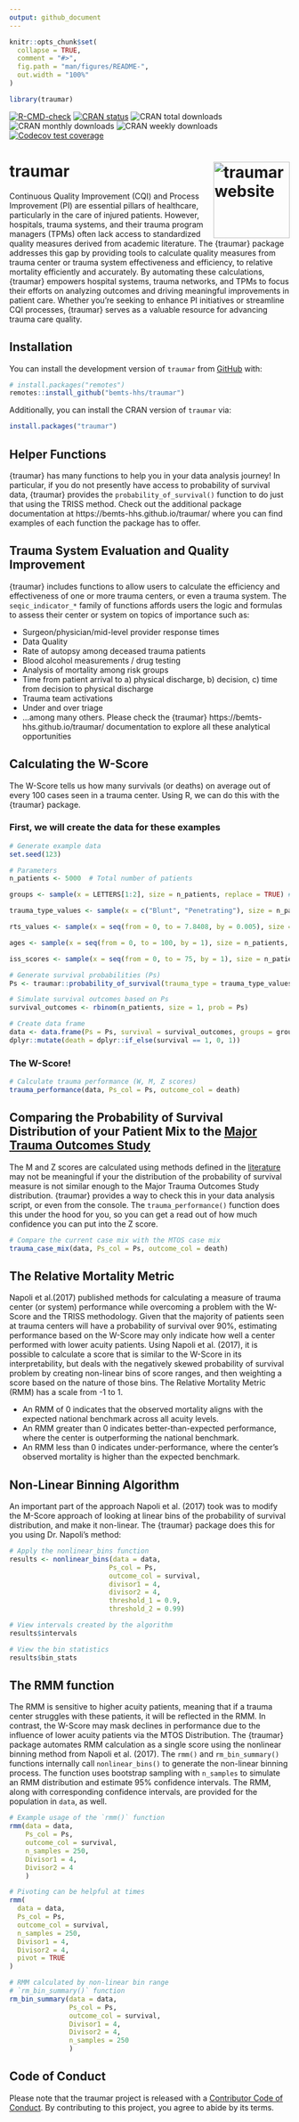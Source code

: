 ```yaml
---
output: github_document
---
```


<!-- README.md is generated from README.Rmd. Please edit that file -->

```r
knitr::opts_chunk$set(
  collapse = TRUE,
  comment = "#>",
  fig.path = "man/figures/README-",
  out.width = "100%"
)

library(traumar)

```

<!-- badges: start -->
[![R-CMD-check](https://github.com/bemts-hhs/traumar/actions/workflows/R-CMD-check.yaml/badge.svg)](https://github.com/bemts-hhs/traumar/actions/workflows/R-CMD-check.yaml)
[![CRAN status](https://www.r-pkg.org/badges/version/traumar)](https://CRAN.R-project.org/package=traumar)
![CRAN total downloads](https://cranlogs.r-pkg.org/badges/grand-total/traumar)
![CRAN monthly downloads](https://cranlogs.r-pkg.org/badges/last-month/traumar)
![CRAN weekly downloads](https://cranlogs.r-pkg.org/badges/last-week/traumar)
[![Codecov test coverage](https://codecov.io/gh/bemts-hhs/traumar/graph/badge.svg)](https://app.codecov.io/gh/bemts-hhs/traumar)
<!-- badges: end -->

# traumar <a href="https://bemts-hhs.github.io/traumar/"><img src="man/figures/logo.png" align="right" height="137" alt="traumar website" /></a>

Continuous Quality Improvement (CQI) and Process Improvement (PI) are essential
pillars of healthcare, particularly in the care of injured patients. However,
hospitals, trauma systems, and their trauma program managers (TPMs) often lack
access to standardized quality measures derived from academic literature. The
{traumar} package addresses this gap by providing tools to calculate quality
measures from trauma center or trauma system effectiveness and efficiency, to
relative mortality efficiently and accurately. By automating these calculations,
{traumar} empowers hospital systems, trauma networks, and TPMs to focus their
efforts on analyzing outcomes and driving meaningful improvements in patient
care. Whether you're seeking to enhance PI initiatives or streamline CQI
processes, {traumar} serves as a valuable resource for advancing trauma care
quality.

## Installation

You can install the development version of `traumar` from [GitHub](https://github.com/bemts-hhs/traumar) with:

``` r
# install.packages("remotes")
remotes::install_github("bemts-hhs/traumar")
```

Additionally, you can install the CRAN version of `traumar` via:

```r
install.packages("traumar")
```

## Helper Functions

{traumar} has many functions to help you in your data analysis journey! In
particular, if you do not presently have access to probability of survival data,
{traumar} provides the `probability_of_survival()` function to do just that
using the TRISS method. Check out the additional package documentation at
https://bemts-hhs.github.io/traumar/ where you can find examples of each
function the package has to offer.

## Trauma System Evaluation and Quality Improvement
{traumar} includes functions to allow users to calculate the efficiency and
effectiveness of one or more trauma centers, or even a trauma system. The
`seqic_indicator_*` family of functions affords users the logic and formulas to
assess their center or system on topics of importance such as:

- Surgeon/physician/mid-level provider response times
- Data Quality
- Rate of autopsy among deceased trauma patients
- Blood alcohol measurements / drug testing
- Analysis of mortality among risk groups
- Time from patient arrival to a) physical discharge, b) decision, c) time from
  decision to physical discharge
- Trauma team activations
- Under and over triage
- ...among many others.  Please check the {traumar}
  https://bemts-hhs.github.io/traumar/ documentation to explore all these
  analytical opportunities

## Calculating the W-Score

The W-Score tells us how many survivals (or deaths) on average out of every 100
cases seen in a trauma center.  Using R, we can do this with the {traumar}
package.

### First, we will create the data for these examples

```r

# Generate example data
set.seed(123)

# Parameters
n_patients <- 5000  # Total number of patients

groups <- sample(x = LETTERS[1:2], size = n_patients, replace = TRUE) # Arbitrary group labels

trauma_type_values <- sample(x = c("Blunt", "Penetrating"), size = n_patients, replace = TRUE) # Trauma types

rts_values <- sample(x = seq(from = 0, to = 7.8408, by = 0.005), size = n_patients, replace = TRUE) # RTS values

ages <- sample(x = seq(from = 0, to = 100, by = 1), size = n_patients, replace = TRUE) # patient ages

iss_scores <- sample(x = seq(from = 0, to = 75, by = 1), size = n_patients, replace = TRUE) # ISS scores

# Generate survival probabilities (Ps)
Ps <- traumar::probability_of_survival(trauma_type = trauma_type_values, age = ages, rts = rts_values, iss = iss_scores)

# Simulate survival outcomes based on Ps
survival_outcomes <- rbinom(n_patients, size = 1, prob = Ps)

# Create data frame
data <- data.frame(Ps = Ps, survival = survival_outcomes, groups = groups) |>
dplyr::mutate(death = dplyr::if_else(survival == 1, 0, 1))


```

### The W-Score!

```r

# Calculate trauma performance (W, M, Z scores)
trauma_performance(data, Ps_col = Ps, outcome_col = death)

```

## Comparing the Probability of Survival Distribution of your Patient Mix to the [Major Trauma Outcomes Study](https://journals.lww.com/jtrauma/Abstract/1990/11000/The_Major_Trauma_Outcome_Study__Establishing.8.aspx)

The M and Z scores are calculated using methods defined in the
[literature](https://journals.lww.com/jtrauma/abstract/1978/10000/a_method_for_comparing_survival_of_burn_patients.3.aspx)
may not be meaningful if your the distribution of the probability of survival
measure is not similar enough to the Major Trauma Outcomes Study distribution.
{traumar} provides a way to check this in your data analysis script, or even
from the console.  The `trauma_performance()` function does this under the hood
for you, so you can get a read out of how much confidence you can put into the Z
score.

```r

# Compare the current case mix with the MTOS case mix
trauma_case_mix(data, Ps_col = Ps, outcome_col = death)

```

## The Relative Mortality Metric

Napoli et al.(2017) published methods for calculating a measure of trauma center
(or system) performance while overcoming a problem with the W-Score and the
TRISS methodology.  Given that the majority of patients seen at trauma centers
will have a probability of survival over 90%, estimating performance based on
the W-Score may only indicate how well a center performed with lower acuity
patients.  Using Napoli et al. (2017), it is possible to calculate a score that
is similar to the W-Score in its interpretability, but deals with the negatively
skewed probability of survival problem by creating non-linear bins of score
ranges, and then weighting a score based on the nature of those bins.  The
Relative Mortality Metric (RMM) has a scale from -1 to 1.
 
 * An RMM of 0 indicates that the observed mortality aligns with the expected
national benchmark across all acuity levels.
 * An RMM greater than 0 indicates better-than-expected performance, where
the center is outperforming the national benchmark.
 * An RMM less than 0 indicates under-performance, where the center’s observed
mortality is higher than the expected benchmark.

## Non-Linear Binning Algorithm

An important part of the approach Napoli et al. (2017) took was to modify the
M-Score approach of looking at linear bins of the probability of survival
distribution, and make it non-linear.  The {traumar} package does this for you
using Dr. Napoli's method:

``` r

# Apply the nonlinear_bins function
results <- nonlinear_bins(data = data,
                         Ps_col = Ps,
                         outcome_col = survival,
                         divisor1 = 4,
                         divisor2 = 4,
                         threshold_1 = 0.9,
                         threshold_2 = 0.99)

# View intervals created by the algorithm
results$intervals

# View the bin statistics
results$bin_stats


```

## The RMM function

The RMM is sensitive to higher acuity patients, meaning that if a trauma center
struggles with these patients, it will be reflected in the RMM. In contrast, the
W-Score may mask declines in performance due to the influence of lower acuity
patients via the MTOS Distribution. The {traumar} package automates RMM
calculation as a single score using the nonlinear binning method from Napoli et
al. (2017). The `rmm()` and `rm_bin_summary()` functions internally call
`nonlinear_bins()` to generate the non-linear binning process. The function uses
bootstrap sampling with `n_samples` to simulate an RMM distribution and estimate
95% confidence intervals. The RMM, along with corresponding confidence
intervals, are provided for the population in `data`, as well.

```r

# Example usage of the `rmm()` function
rmm(data = data,
    Ps_col = Ps,
    outcome_col = survival,
    n_samples = 250,
    Divisor1 = 4,
    Divisor2 = 4
    )

# Pivoting can be helpful at times
rmm(
  data = data,
  Ps_col = Ps,
  outcome_col = survival,
  n_samples = 250,
  Divisor1 = 4,
  Divisor2 = 4,
  pivot = TRUE
)

# RMM calculated by non-linear bin range
# `rm_bin_summary()` function
rm_bin_summary(data = data,
               Ps_col = Ps,
               outcome_col = survival,
               Divisor1 = 4,
               Divisor2 = 4,
               n_samples = 250
               )

```

## Code of Conduct

Please note that the traumar project is released with a [Contributor Code of Conduct](https://bemts-hhs.github.io/traumar/CODE_OF_CONDUCT.html). By contributing to this project, you agree to abide by its terms.
